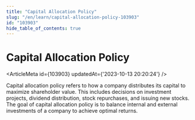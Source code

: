 ```yaml
---
title: "Capital Allocation Policy"
slug: "/en/learn/capital-allocation-policy-103903"
id: "103903"
hide_table_of_contents: true
---
```



# Capital Allocation Policy

<ArticleMeta id={103903} updatedAt={'2023-10-13 20:20:24'} />
<div className='border-solid border-b border-t-0 my-4 border-[var(--ifm-color-gray-300)]' />

Capital allocation policy refers to how a company distributes its capital to maximize shareholder value. This includes decisions on investment projects, dividend distribution, stock repurchases, and issuing new stocks. The goal of capital allocation policy is to balance internal and external investments of a company to achieve optimal returns.
